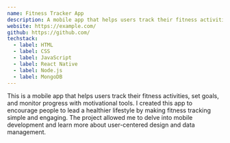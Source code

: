 ```yaml
---
name: Fitness Tracker App
description: A mobile app that helps users track their fitness activities, set goals, and monitor progress with motivational tools.
website: https://example.com/
github: https://github.com/
techstack:
  - label: HTML
  - label: CSS
  - label: JavaScript
  - label: React Native
  - label: Node.js
  - label: MongoDB
---
```


This is a mobile app that helps users track their fitness activities, set goals, and monitor progress with motivational tools. I created this app to encourage people to lead a healthier lifestyle by making fitness tracking simple and engaging. The project allowed me to delve into mobile development and learn more about user-centered design and data management.